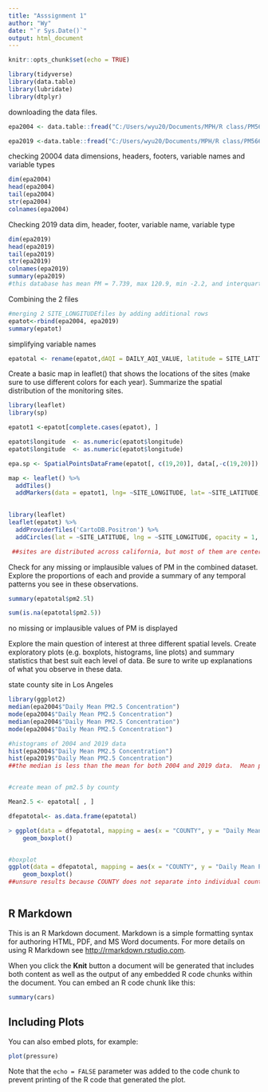 ```yaml
---
title: "Asssignment 1"
author: "Wy"
date: "`r Sys.Date()`"
output: html_document
---
```

 
```r
knitr::opts_chunk$set(echo = TRUE)

```

```r
library(tidyverse)
library(data.table)
library(lubridate)
library(dtplyr)
```

downloading the data files.
```r
epa2004 <- data.table::fread("C:/Users/wyu20/Documents/MPH/R class/PM566-assignments/2004data.csv")

epa2019 <-data.table::fread("C:/Users/wyu20/Documents/MPH/R class/PM566-assignments/2019data.csv")

```

checking 20004 data
dimensions, headers, footers, variable names and variable types
```r
dim(epa2004)
head(epa2004)
tail(epa2004)
str(epa2004)
colnames(epa2004)

```

Checking 2019 data
dim, header, footer, variable name, variable type
```r
dim(epa2019)
head(epa2019)
tail(epa2019)
str(epa2019)
colnames(epa2019)
summary(epa2019)
#this database has mean PM = 7.739, max 120.9, min -2.2, and interquartile range = 9.9-4=5.9.  Need to remove negative values here.
```

Combining the 2 files

```r
#merging 2 SITE_LONGITUDEfiles by adding additional rows
epatot<-rbind(epa2004, epa2019)
summary(epatot)

```
simplifying variable names 
```r
epatotal <- rename(epatot,dAQI = DAILY_AQI_VALUE, latitude = SITE_LATITUDE, longitute = , parameter = AQS_PARAMETER_DESC, pm2.5= "Daily Mean PM2.5 Concentration")

```

Create a basic map in leaflet() that shows the locations of the sites (make sure to use different colors for each year). Summarize the spatial distribution of the monitoring sites.

```r
library(leaflet)
library(sp)

epatot1 <-epatot[complete.cases(epatot), ]

epatot$longitude  <- as.numeric(epatot$longitude)
epatot$longitude  <- as.numeric(epatot$longitude)

epa.sp <- SpatialPointsDataFrame(epatot[, c(19,20)], data[,-c(19,20)])

map <- leaflet() %>%
  addTiles()
  addMarkers(data = epatot1, lng= ~SITE_LONGITUDE, lat= ~SITE_LATITUDE, popup = ~DAILY_AQI_VALUE)
  

```


```r

library(leaflet)
leaflet(epatot) %>% 
  addProviderTiles('CartoDB.Positron') %>% 
  addCircles(lat = ~SITE_LATITUDE, lng = ~SITE_LONGITUDE, opacity = 1, fillOpacity = 1, radius = 400)

 ##sites are distributed across california, but most of them are centered around southern california or the bay area.
```

Check for any missing or implausible values of PM in the combined dataset. Explore the proportions of each and provide a summary of any temporal patterns you see in these observations.

```r

summary(epatotal$pm2.5l)

sum(is.na(epatotal$pm2.5))

```
no missing or implausible values of PM is displayed


Explore the main question of interest at three different spatial levels. Create exploratory plots (e.g. boxplots, histograms, line plots) and summary statistics that best suit each level of data. Be sure to write up explanations of what you observe in these data.

state
county
site in Los Angeles

```r
library(ggplot2)
median(epa2004$"Daily Mean PM2.5 Concentration")
mode(epa2004$"Daily Mean PM2.5 Concentration")
median(epa2004$"Daily Mean PM2.5 Concentration")
mode(epa2004$"Daily Mean PM2.5 Concentration")

#histograms of 2004 and 2019 data
hist(epa2004$"Daily Mean PM2.5 Concentration")
hist(epa2019$"Daily Mean PM2.5 Concentration")
##the median is less than the mean for both 2004 and 2019 data.  Mean pm2.5 for 2019 =7.7, which is less than mean pm2.5 for 2004 = 13.12


#create mean of pm2.5 by county

Mean2.5 <- epatotal[ , ]

dfepatotal<- as.data.frame(epatotal)

> ggplot(data = dfepatotal, mapping = aes(x = "COUNTY", y = "Daily Mean PM2.5 Concentration")) +
    geom_boxplot()


#boxplot
ggplot(data = dfepatotal, mapping = aes(x = "COUNTY", y = "Daily Mean PM2.5 Concentration")) +
    geom_boxplot()
##unsure results because COUNTY does not separate into individual counties but instead is an aggregate



```









## R Markdown

This is an R Markdown document. Markdown is a simple formatting syntax for authoring HTML, PDF, and MS Word documents. For more details on using R Markdown see <http://rmarkdown.rstudio.com>.

When you click the **Knit** button a document will be generated that includes both content as well as the output of any embedded R code chunks within the document. You can embed an R code chunk like this:

```r
summary(cars)
```

## Including Plots

You can also embed plots, for example:

```r
plot(pressure)
```

Note that the `echo = FALSE` parameter was added to the code chunk to prevent printing of the R code that generated the plot.

